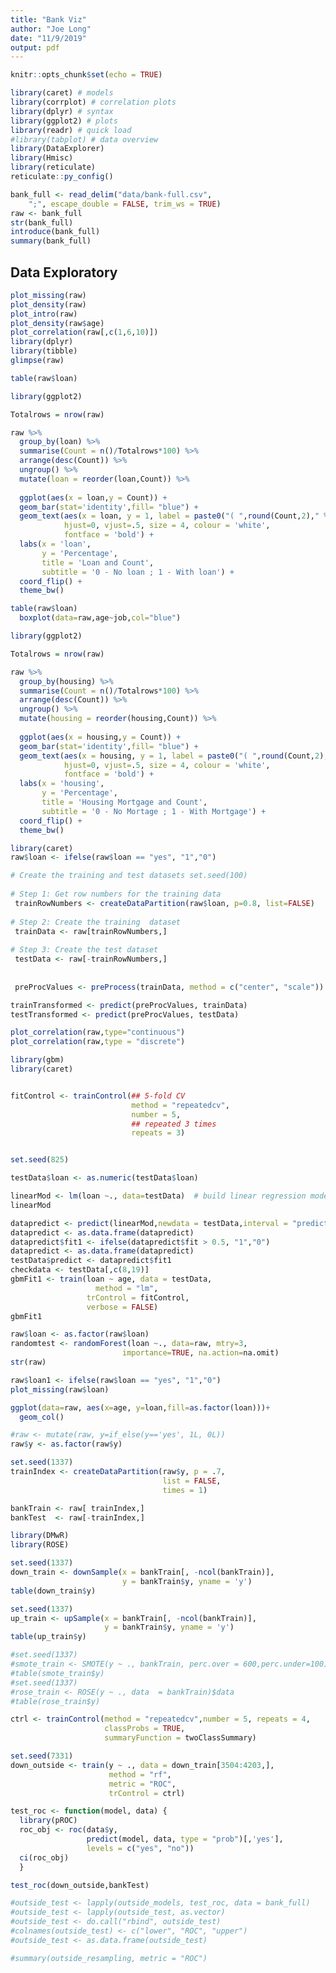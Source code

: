 ```yaml
---
title: "Bank Viz"
author: "Joe Long"
date: "11/9/2019"
output: pdf
---
```


```r
knitr::opts_chunk$set(echo = TRUE)
```


```r
library(caret) # models
library(corrplot) # correlation plots
library(dplyr) # syntax
library(ggplot2) # plots
library(readr) # quick load
#library(tabplot) # data overview
library(DataExplorer)
library(Hmisc)
library(reticulate)
reticulate::py_config()
```


```r
bank_full <- read_delim("data/bank-full.csv", 
    ";", escape_double = FALSE, trim_ws = TRUE)
raw <- bank_full
str(bank_full)
introduce(bank_full)
summary(bank_full)
```

## Data Exploratory

```r

plot_missing(raw)
plot_density(raw)
plot_intro(raw)
plot_density(raw$age)
plot_correlation(raw[,c(1,6,10)])
library(dplyr)
library(tibble)
glimpse(raw)
```


```r
table(raw$loan)

library(ggplot2)

Totalrows = nrow(raw)

raw %>%
  group_by(loan) %>%
  summarise(Count = n()/Totalrows*100) %>%
  arrange(desc(Count)) %>%
  ungroup() %>%
  mutate(loan = reorder(loan,Count)) %>%
  
  ggplot(aes(x = loan,y = Count)) +
  geom_bar(stat='identity',fill= "blue") +
  geom_text(aes(x = loan, y = 1, label = paste0("( ",round(Count,2)," %)",sep="")),
            hjust=0, vjust=.5, size = 4, colour = 'white',
            fontface = 'bold') +
  labs(x = 'loan', 
       y = 'Percentage', 
       title = 'Loan and Count',
       subtitle = '0 - No loan ; 1 - With loan') +
  coord_flip() +
  theme_bw()

```

```r
table(raw$loan)
  boxplot(data=raw,age~job,col="blue")

```


```r

library(ggplot2)

Totalrows = nrow(raw)

raw %>%
  group_by(housing) %>%
  summarise(Count = n()/Totalrows*100) %>%
  arrange(desc(Count)) %>%
  ungroup() %>%
  mutate(housing = reorder(housing,Count)) %>%
  
  ggplot(aes(x = housing,y = Count)) +
  geom_bar(stat='identity',fill= "blue") +
  geom_text(aes(x = housing, y = 1, label = paste0("( ",round(Count,2)," %)",sep="")),
            hjust=0, vjust=.5, size = 4, colour = 'white',
            fontface = 'bold') +
  labs(x = 'housing', 
       y = 'Percentage', 
       title = 'Housing Mortgage and Count',
       subtitle = '0 - No Mortage ; 1 - With Mortgage') +
  coord_flip() +
  theme_bw()

```

```r
library(caret)
raw$loan <- ifelse(raw$loan == "yes", "1","0")

# Create the training and test datasets set.seed(100) 
 
# Step 1: Get row numbers for the training data
 trainRowNumbers <- createDataPartition(raw$loan, p=0.8, list=FALSE) 
 
# Step 2: Create the training  dataset
 trainData <- raw[trainRowNumbers,] 
 
# Step 3: Create the test dataset
 testData <- raw[-trainRowNumbers,] 
 
 
 preProcValues <- preProcess(trainData, method = c("center", "scale"))

trainTransformed <- predict(preProcValues, trainData)
testTransformed <- predict(preProcValues, testData)

```

```r


plot_correlation(raw,type="continuous")
plot_correlation(raw,type = "discrete")
```


```r
library(gbm)
library(caret)


fitControl <- trainControl(## 5-fold CV
                           method = "repeatedcv",
                           number = 5,
                           ## repeated 3 times
                           repeats = 3)


set.seed(825)

testData$loan <- as.numeric(testData$loan)

linearMod <- lm(loan ~., data=testData)  # build linear regression model on full data
linearMod

datapredict <- predict(linearMod,newdata = testData,interval = "prediction")
datapredict <- as.data.frame(datapredict)
datapredict$fit1 <- ifelse(datapredict$fit > 0.5, "1","0")
datapredict <- as.data.frame(datapredict)
testData$predict <- datapredict$fit1
checkdata <- testData[,c(8,19)]
gbmFit1 <- train(loan ~ age, data = testData,
                   method = "lm", 
                 trControl = fitControl,
                 verbose = FALSE)
gbmFit1

raw$loan <- as.factor(raw$loan)
randomtest <- randomForest(loan ~., data=raw, mtry=3,
                         importance=TRUE, na.action=na.omit)
str(raw)

raw$loan1 <- ifelse(raw$loan == "yes", "1","0")
plot_missing(raw$loan)
```


```r

ggplot(data=raw, aes(x=age, y=loan,fill=as.factor(loan)))+
  geom_col()

```

```r
#raw <- mutate(raw, y=if_else(y=='yes', 1L, 0L)) 
raw$y <- as.factor(raw$y)
```


```r

set.seed(1337)
trainIndex <- createDataPartition(raw$y, p = .7,
                                  list = FALSE,
                                  times = 1)

bankTrain <- raw[ trainIndex,]
bankTest  <- raw[-trainIndex,]

```

```r
library(DMwR)
library(ROSE)

set.seed(1337)
down_train <- downSample(x = bankTrain[, -ncol(bankTrain)],
                         y = bankTrain$y, yname = 'y')
table(down_train$y)

set.seed(1337)
up_train <- upSample(x = bankTrain[, -ncol(bankTrain)],
                     y = bankTrain$y, yname = 'y')                         
table(up_train$y) 

#set.seed(1337)
#smote_train <- SMOTE(y ~ ., bankTrain, perc.over = 600,perc.under=100)
#table(smote_train$y)
#set.seed(1337)
#rose_train <- ROSE(y ~ ., data  = bankTrain)$data
#table(rose_train$y)


```
```r
ctrl <- trainControl(method = "repeatedcv",number = 5, repeats = 4,
                     classProbs = TRUE,
                     summaryFunction = twoClassSummary)

set.seed(7331)
down_outside <- train(y ~ ., data = down_train[3504:4203,], 
                      method = "rf",
                      metric = "ROC",
                      trControl = ctrl)


```

```r

test_roc <- function(model, data) {
  library(pROC)
  roc_obj <- roc(data$y, 
                 predict(model, data, type = "prob")[,'yes'],
                 levels = c("yes", "no"))
  ci(roc_obj)
  }

test_roc(down_outside,bankTest)

#outside_test <- lapply(outside_models, test_roc, data = bank_full)
#outside_test <- lapply(outside_test, as.vector)
#outside_test <- do.call("rbind", outside_test)
#colnames(outside_test) <- c("lower", "ROC", "upper")
#outside_test <- as.data.frame(outside_test)

#summary(outside_resampling, metric = "ROC")

```

